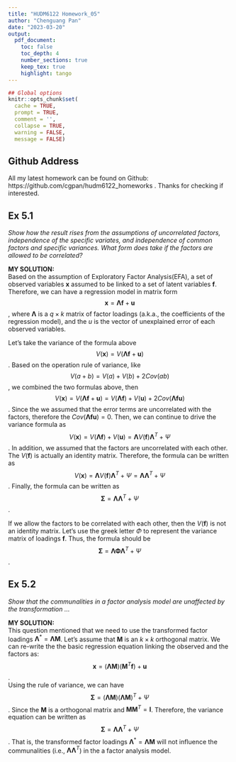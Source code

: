 ```yaml
---
title: "HUDM6122 Homework_05"
author: "Chenguang Pan"
date: "2023-03-20"
output:
  pdf_document:
    toc: false
    toc_depth: 4
    number_sections: true
    keep_tex: true
    highlight: tango
---
```


```r
## Global options
knitr::opts_chunk$set(
  cache = TRUE,
  prompt = TRUE,
  comment = '',
  collapse = TRUE,
  warning = FALSE,
  message = FALSE)
```   

## Github Address  
All my latest homework can be found on Github: https://github.com/cgpan/hudm6122_homeworks . Thanks for checking if interested.


## Ex 5.1  
*Show how the result rises from the assumptions of uncorrelated factors, independence of the specific variates, and independence of common factors and specific variances. What form does take if the factors are allowed to be correlated?*  
  
  
**MY SOLUTION:**   
Based on the assumption of Exploratory Factor Analysis(EFA), a set of observed variables **x** assumed to be linked to a set of latent variables **f**. Therefore, we can have a regression model in matrix form $$\boldsymbol x=\boldsymbol\Lambda \boldsymbol f + \boldsymbol u$$, where $\boldsymbol \Lambda$ is a $q \times k$ matrix of factor loadings (a.k.a., the coefficients of the regression model), and the *u* is the vector of unexplained error of each observed variables.  

Let's take the variance of the formula above $$V(\boldsymbol x) = V(\boldsymbol\Lambda \boldsymbol f + \boldsymbol u)$$. Based on the operation rule of variance, like $$V(a+b)= V(a) + V(b) + 2Cov(ab)$$, we combined the two formulas above, then $$V(\boldsymbol x) = V(\boldsymbol\Lambda \boldsymbol f + \boldsymbol u) = V(\boldsymbol\Lambda \boldsymbol f) + V(\boldsymbol u) + 2 Cov(\boldsymbol\Lambda \boldsymbol f \boldsymbol u)$$. Since the we assumed that the error terms are uncorrelated with the factors, therefore the $Cov(\boldsymbol\Lambda \boldsymbol f \boldsymbol u)=0$. Then, we can continue to drive the variance formula as $$V(\boldsymbol x) = V(\boldsymbol\Lambda \boldsymbol f) + V(\boldsymbol u) = \boldsymbol\Lambda V(\boldsymbol f) \boldsymbol\Lambda^T + \Psi$$. In addition, we assumed that the factors are uncorrelated with each other. The $V(\boldsymbol f)$ is actually an identity matrix. Therefore, the formula can be written as $$V(\boldsymbol x) = \boldsymbol\Lambda V(\boldsymbol f) \boldsymbol\Lambda^T + \Psi = \boldsymbol\Lambda \boldsymbol\Lambda^T + \Psi$$. Finally, the formula can be written as $$\boldsymbol \Sigma = \boldsymbol\Lambda \boldsymbol\Lambda^T + \Psi$$.  

If we allow the factors to be correlated with each other, then the $V(\boldsymbol f)$ is not an identity matrix. Let's use the greek letter $\Phi$ to represent the variance matrix of loadings **f**. Thus, the formula should be $$\boldsymbol \Sigma = \boldsymbol\Lambda \boldsymbol \Phi \boldsymbol\Lambda^T + \Psi$$.  

## Ex 5.2  
*Show that the communalities in a factor analysis model are unaffected by the transformation ...*  
  
**MY SOLUTION:**   
This question mentioned that we need to use the transformed factor loadings $\boldsymbol \Lambda ^* = \boldsymbol \Lambda \boldsymbol M$. Let's assume that $\boldsymbol M$ is an $k \times k$ orthogonal matrix. We can re-write the the basic regression equation linking the observed and the factors as: $$\boldsymbol x=(\boldsymbol\Lambda \boldsymbol M)( \boldsymbol M^T \boldsymbol f) + \boldsymbol u$$.   
Using the rule of variance, we can have $$\boldsymbol \Sigma = (\boldsymbol\Lambda \boldsymbol M)(\boldsymbol\Lambda \boldsymbol M)^T + \Psi$$. Since the $\boldsymbol M$ is a orthogonal matrix and $\boldsymbol M \boldsymbol M^T = \boldsymbol I$. Therefore, the variance equation can be written as  $$\boldsymbol \Sigma = \boldsymbol\Lambda \boldsymbol\Lambda^T + \Psi$$. That is, the transformed factor loadings $\boldsymbol \Lambda ^* = \boldsymbol \Lambda \boldsymbol M$ will not influence the communalities (i.e., $\boldsymbol\Lambda \boldsymbol\Lambda^T$) in the a factor analysis model.  



